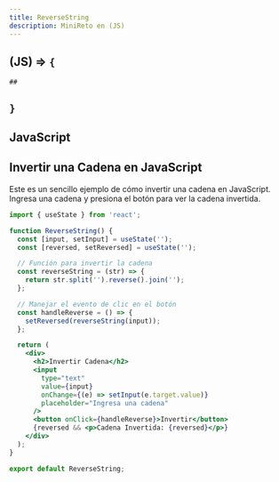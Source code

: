 ```yaml
---
title: ReverseString
description: MiniReto en (JS)
---
```


## (JS) => `{` 
    ## 
## `}`

## JavaScript


## Invertir una Cadena en JavaScript

Este es un sencillo ejemplo de cómo invertir una cadena en JavaScript. Ingresa una cadena y presiona el botón para ver la cadena invertida.

```jsx
import { useState } from 'react';

function ReverseString() {
  const [input, setInput] = useState('');
  const [reversed, setReversed] = useState('');

  // Función para invertir la cadena
  const reverseString = (str) => {
    return str.split('').reverse().join('');
  };

  // Manejar el evento de clic en el botón
  const handleReverse = () => {
    setReversed(reverseString(input));
  };

  return (
    <div>
      <h2>Invertir Cadena</h2>
      <input 
        type="text" 
        value={input} 
        onChange={(e) => setInput(e.target.value)} 
        placeholder="Ingresa una cadena"
      />
      <button onClick={handleReverse}>Invertir</button>
      {reversed && <p>Cadena Invertida: {reversed}</p>}
    </div>
  );
}

export default ReverseString;
```
##